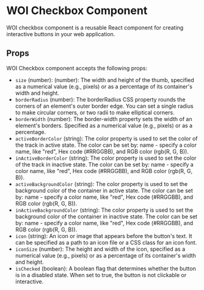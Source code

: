 # WOI Checkbox Component

WOI checkbox component is a reusable React component for creating interactive buttons in your web application.

## Props

WOI Checkbox component accepts the following props:

- `size` (number): (number): The width and height of the thumb, specified as a numerical value (e.g., pixels) or as a percentage of its container's width and height.
- `borderRadius` (number): The borderRadius CSS property rounds the corners of an element's outer border edge. You can set a single radius to make circular corners, or two radii to make elliptical corners.
- `borderWidth` (number): The border-width property sets the width of an element's borders. Specified as a numerical value (e.g., pixels) or as a percentage.
- `activeBorderColor` (string):  The color property is used to set the color of the track in active state.  The color can be set by: name - specify a color name, like "red", Hex code (#RRGGBB), and RGB color (rgb(R, G, B)).
- `inActiveBorderColor` (string):  The color property is used to set the color of the track in inactive state.  The color can be set by: name - specify a color name, like "red", Hex code (#RRGGBB), and RGB color (rgb(R, G, B)).
- `activeBackgroundColor` (string):  The color property is used to set the background color of the container in active state.  The color can be set by: name - specify a color name, like "red", Hex code (#RRGGBB), and RGB color (rgb(R, G, B)).
- `inActiveBackgroundColor` (string):  The color property is used to set the background color of the container in inactive state.  The color can be set by: name - specify a color name, like "red", Hex code (#RRGGBB), and RGB color (rgb(R, G, B)).
- `icon` (string): An icon or image that appears before the button's text. It can be specified as a path to an icon file or a CSS class for an icon font.
- `iconSize` (number): The height and width of the icon, specified as a numerical value (e.g., pixels) or as a percentage of its container's width and height.
- `isChecked` (boolean): A boolean flag that determines whether the button is in a disabled state. When set to true, the button is not clickable or interactive.